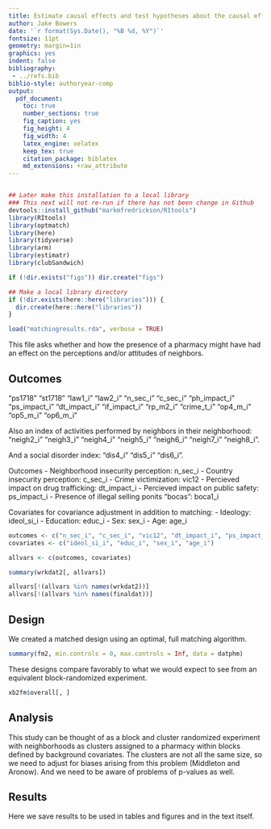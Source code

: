 ```yaml
---
title: Estimate causal effects and test hypotheses about the causal effects of the pharmacies on attitudes and perceptions
author: Jake Bowers
date: '`r format(Sys.Date(), "%B %d, %Y")`'
fontsize: 11pt
geometry: margin=1in
graphics: yes
indent: false
bibliography:
 - ../refs.bib
biblio-style: authoryear-comp
output:
  pdf_document:
    toc: true
    number_sections: true
    fig_caption: yes
    fig_height: 4
    fig_width: 4
    latex_engine: xelatex
    keep_tex: true
    citation_package: biblatex
    md_extensions: +raw_attribute
---
```



```r
```


```r
## Later make this installation to a local library
### This next will not re-run if there has not been change in Github
devtools::install_github("markmfredrickson/RItools")
library(RItools)
library(optmatch)
library(here)
library(tidyverse)
library(arm)
library(estimatr)
library(clubSandwich)
```


```r
if (!dir.exists("figs")) dir.create("figs")

## Make a local library directory
if (!dir.exists(here::here("libraries"))) {
  dir.create(here::here("libraries"))
}
```

```r
load("matchingresults.rda", verbose = TRUE)
```

This file asks whether and how the presence of a pharmacy might have had an
effect on the perceptions and/or attitudes of neighbors.

## Outcomes


"ps1718" "st1718" "law1_i" "law2_i" "n_sec_i" "c_sec_i" "ph_impact_i" "ps_impact_i" "dt_impact_i" "if_impact_i" "rp_m2_i" "crime_t_i" "op4_m_i" "op5_m_i" "op6_m_i"

Also an index of activities performed by neighbors in their neighborhood: "neigh2_i" "neigh3_i" "neigh4_i" "neigh5_i" "neigh6_i" "neigh7_i" "neigh8_i".

And a social disorder index: "dis4_i" "dis5_i" "dis6_i".

Outcomes
 - Neighborhood insecurity perception: n_sec_i
 - Country insecurity perception: c_sec_i
 - Crime victimization: vic12
 - Percieved impact on drug trafficking: dt_impact_i
 - Percieved impact on public safety: ps_impact_i
 - Presence of illegal selling ponits "bocas": boca1_i

Covariates for covariance adjustment in addition to matching:
 - Ideology: ideol_si_i
 - Education: educ_i
 - Sex: sex_i
 - Age: age_i

```r

outcomes <- c("n_sec_i", "c_sec_i", "vic12", "dt_impact_i", "ps_impact_i", "boca1_i")
covariates <- c("ideol_si_i", "educ_i", "sex_i", "age_i")

allvars <- c(outcomes, covariates)

summary(wrkdat2[, allvars])

allvars[!(allvars %in% names(wrkdat2))]
allvars[!(allvars %in% names(finaldat))]
```


## Design

We created a matched design using an optimal, full matching algorithm.

```r

summary(fm2, min.controls = 0, max.controls = Inf, data = datphm)
```

These designs compare favorably to what we would expect to see from an equivalent block-randomized experiment.

```r

xb2fm$overall[, ]
```

## Analysis

This study can be thought of as a block and cluster randomized experiment with
neighborhoods as clusters assigned to a pharmacy within blocks defined by
background covariates. The clusters are not all the same size, so we need to
adjust for biases arising from this problem (Middleton and Aronow). And we need
to be aware of problems of p-values as well.


## Results

Here we save results to be used in tables and figures and in the text itself.




